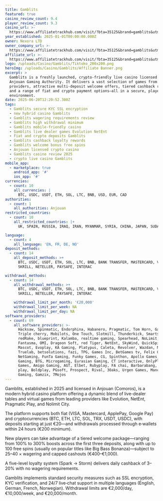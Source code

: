 ```yaml
---
title: Gamblits
featured: true
casino_review_count: 9.4
player_review_count: 9.3
casino_url: >-
  https://www.affiliatetrackhub.com/visit/?bta=35125&brand=gamblits&utm_campaign=SEO
year_established: 2025-01-01T00:00:00.000Z
owner: Nexora LTD
owner_company_url: >-
  https://www.affiliatetrackhub.com/visit/?bta=35125&brand=gamblits&utm_campaign=SEO
affiliate_url: >-
  https://www.affiliatetrackhub.com/visit/?bta=35125&brand=gamblits&utm_campaign=SEO
logo: /uploads/Casino/Gamblits/Tiktoko_200x200.png
heroImg: /uploads/Casino/Gamblits/Affiliate Banner.png
excerpt: >
  Gamblits is a freshly launched, crypto-friendly live casino licensed by the
  Anjouan Gaming Authority. It delivers a vast selection of games from top
  providers, attractive multi-deposit welcome offers, tiered cashback rewards,
  and a range of fiat and crypto payment options—all in a secure, player‑centric
  environment.
date: 2025-06-20T12:20:52.300Z
tags:
  - Gamblits secure KYC SSL encryption
  - new hybrid casino Gamblits
  - Gamblits wagering requirements review
  - Gamblits high withdrawal minimum
  - Gamblits mobile-friendly casino
  - Gamblits live dealer games Evolution NetEnt
  - Fiat and crypto deposits Gamblits
  - Gamblits cashback loyalty rewards
  - Gamblits welcome bonus free spins
  - Anjouan licensed crypto casino
  - Gamblits casino review 2025
  - crypto live casino Gamblits
mobile_app:
  - marketplace: true
    android_app: '#'
    ios_app: '#'
currencies:
  - count: 10
    all_currencies: |
      BTC, USDC, USDT, ETH, SOL, LTC, BNB, USD, EUR, CAD
authorities:
  - count: 1
    all_authorities: Anjouan
restricted_countries:
  - count: 10
    all_restricted_countries: |+
      UK, SPAIN, RUSSIA, IRAQ, IRAN, MYANMAR, SYRIA, CHINA, JAPAN, SUDAN

language:
  - count: 4
    all_language: 'EN, FR, DE, NO'
deposit_methods:
  - count: 14
    all_deposit_methods: >+
      BTC, USDC, USDT, ETH, SOL, LTC, BNB, BANK TRANSFER, MASTERCARD, VISA,
      SKRILL, NETELLER, PAYSAFE, INTERAC

withdrawal_methods:
  - count: 14
    all_withdrawal_methods: >+
      BTC, USDC, USDT, ETH, SOL, LTC, BNB, BANK TRANSFER, MASTERCARD, VISA,
      SKRILL, NETELLER, PAYSAFE, INTERAC

    withdrawal_limit_per_month: '€20,000'
    withdrawal_limit_per_week: NA
    withdrawal_limit_per_day: NA
software_providers:
  - count: 69
    all_software_providers: >-
      Hacksaw, Spinmatic, Endorphina, Habanero, Pragmatic, Tom Horn, Gameart,
      Triple cherry, Mobilots, One Touch, Slotmill, Thunderkick, Smartsoft,
      redRake, blueprint, Kalamba, realtime gaming, Spearhead, NoLimit,
      Fantasma, OMI, Dragoon Soft, red Tiger, NetEnt, SkyWind, QuickSpin,
      Mascot, Evoplay, KA Gaming, Platypus, Caleta, Revolver, Wazdan, MrSlotty,
      Truelab, betsolutions, fazi, TPG, Games Inc, BetGames tv, Felix Gaming,
      NetGaming, FunTa Gaming, Funky Games, CG, Spinthon, Apollo Games, CQ9
      Gaming, BTG, Microgaming, Eurasian Gaming, CT interactive, OnlyPlay, Turbo
      Games, Amigo Gaming, AGT, Elbet, Rubyplay, FA chai, Barbarabang, Zeus
      play, Boldplay, PGsoft, Prospect, Rival, 3Oaks, Urgen Games, Mancala
      Gaming, Gamzix, 7Mojos
---
```


Gamblits, established in 2025 and licensed in Anjouan (Comoros), is a modern hybrid casino platform offering a dynamic blend of live-dealer tables and virtual games from leading providers like Evolution, NetEnt, Pragmatic Play, and Nolimit City.

The platform supports both fiat (VISA, Mastercard, ApplePay, Google Pay) and cryptocurrencies (BTC, ETH, LTC, SOL, TRX, USDT, USDC), with deposits starting at just €20—and withdrawals processed through e‑wallets within 24 hours (€200 minimum).

New players can take advantage of a tiered welcome package—ranging from 100% to 300% boosts across the first three deposits, along with up to 100 free spins (usually on popular titles like Big Bass Bonanza)—subject to 25–40 × wagering and capped cashouts (€400–€1,000).

A five-level loyalty system (Spark → Storm) delivers daily cashback of 3–20% with no wagering requirements.

Gamblits implements standard security measures such as SSL encryption, KYC verification, and 24/7 live‑chat support in multiple languages (English, German, French, Norwegian). Withdrawal limits are €2,000/day, €10,000/week, and €20,000/month.
